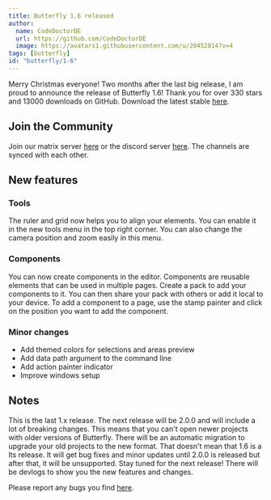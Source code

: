 ```yaml
---
title: Butterfly 1.6 released
author:
  name: CodeDoctorDE
  url: https://github.com/CodeDoctorDE
  image: https://avatars1.githubusercontent.com/u/20452814?v=4
tags: [butterfly]
id: "butterfly/1-6"
---
```


Merry Christmas everyone!
Two months after the last big release, I am proud to announce the release of Butterfly 1.6! Thank you for over 330 stars and 13000 downloads on GitHub.
Download the latest stable [here](https://github.com/LinwoodCloud/Butterfly/releases/v1.6.0).

## Join the Community

Join our matrix server [here](https://linwood.dev/matrix) or the discord server [here](https://linwood.dev/discord).
The channels are synced with each other.

## New features

### Tools

The ruler and grid now helps you to align your elements. You can enable it in the new tools menu in the top right corner.
You can also change the camera position and zoom easily in this menu.

### Components

You can now create components in the editor. Components are reusable elements that can be used in multiple pages.
Create a pack to add your components to it. You can then share your pack with others or add it local to your device.
To add a component to a page, use the stamp painter and click on the position you want to add the component.

### Minor changes

- Add themed colors for selections and areas preview
- Add data path argument to the command line
- Add action painter indicator
- Improve windows setup

## Notes

This is the last 1.x release. The next release will be 2.0.0 and will include a lot of breaking changes.
This means that you can't open newer projects with older versions of Butterfly. There will be an automatic migration to upgrade your old projects to the new format.
That doesn't mean that 1.6 is a lts release. It will get bug fixes and minor updates until 2.0.0 is released but after that, it will be unsupported.
Stay tuned for the next release! There will be devlogs to show you the new features and changes.

Please report any bugs you find [here](github.com/LinwoodCloud/Butterfly/issues).
